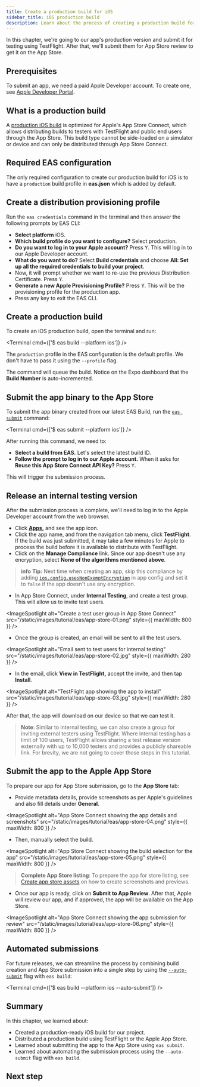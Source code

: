 ```yaml
---
title: Create a production build for iOS
sidebar_title: iOS production build
description: Learn about the process of creating a production build for iOS.
---
```



In this chapter, we're going to our app's production version and submit it for testing using TestFlight. After that, we'll submit them for App Store review to get it on the App Store.

## Prerequisites

To submit an app, we need a paid Apple Developer account. To create one, see [Apple Developer Portal](https://developer.apple.com/account/).

## What is a production build

A [production iOS build](/build/eas-json/#production-builds) is optimized for Apple's App Store Connect, which allows distributing builds to testers with TestFlight and public end users through the App Store. This build type cannot be side-loaded on a simulator or device and can only be distributed through App Store Connect.

<Step label="1">

## Required EAS configuration

The only required configuration to create our production build for iOS is to have a `production` build profile in **eas.json** which is added by default.

</Step>

<Step label="2">

## Create a distribution provisioning profile

Run the `eas credentials` command in the terminal and then answer the following prompts by EAS CLI:

- **Select platform** iOS.
- **Which build profile do you want to configure?** Select production.
- **Do you want to log in to your Apple account?** Press <kbd>Y</kbd>. This will log in to our Apple Developer account.
- **What do you want to do?** Select **Build credentials** and choose **All: Set up all the required credentials to build your project**.
- Now, it will prompt whether we want to re-use the previous Distribution Certificate. Press <kbd>Y</kbd>.
- **Generate a new Apple Provisioning Profile?** Press <kbd>Y</kbd>. This will be the provisioning profile for the production app.
- Press any key to exit the EAS CLI.

</Step>

<Step label="3">

## Create a production build

To create an iOS production build, open the terminal and run:

<Terminal cmd={['$ eas build --platform ios']} />

The `production` profile in the EAS configuration is the default profile. We don't have to pass it using the `--profile` flag.

The command will queue the build. Notice on the Expo dashboard that the **Build Number** is auto-incremented.

</Step>

<Step label="4">

## Submit the app binary to the App Store

To submit the app binary created from our latest EAS Build, run the [`eas submit`](/submit/introduction/) command:

<Terminal cmd={['$ eas submit --platform ios']} />

After running this command, we need to:

- **Select a build from EAS.** Let's select the latest build ID.
- **Follow the prompt to log in to our Apple account.** When it asks for **Reuse this App Store Connect API Key?** Press <kbd>Y</kbd>.

This will trigger the submission process.

</Step>

<Step label="5">

## Release an internal testing version

After the submission process is complete, we'll need to log in to the Apple Developer account from the web browser.

- Click **[Apps](https://appstoreconnect.apple.com/apps),** and see the app icon.
- Click the app name, and from the navigation tab menu, click **TestFlight**. If the build was just submitted, it may take a few minutes for Apple to process the build before it is available to distribute with TestFlight.
- Click on the **Manage Compliance** link. Since our app doesn't use any encryption, select **None of the algorithms mentioned above**.

> **info** **Tip:** Next time when creating an app, skip this compliance by adding [`ios.config.usesNonExemptEncryption`](/versions/latest/config/app/#usesnonexemptencryption) in app config and set it to `false` if the app doesn't use any encryption.

- In App Store Connect, under **Internal Testing**, and create a test group. This will allow us to invite test users.

<ImageSpotlight
  alt="Create a test user group in App Store Connect"
  src="/static/images/tutorial/eas/app-store-01.png"
  style={{ maxWidth: 800 }}
/>

- Once the group is created, an email will be sent to all the test users.

<ImageSpotlight
  alt="Email sent to test users for internal testing"
  src="/static/images/tutorial/eas/app-store-02.jpg"
  style={{ maxWidth: 280 }}
/>

- In the email, click **View in TestFlight,** accept the invite, and then tap **Install**.

<ImageSpotlight
  alt="TestFlight app showing the app to install"
  src="/static/images/tutorial/eas/app-store-03.jpg"
  style={{ maxWidth: 280 }}
/>

After that, the app will download on our device so that we can test it.

> **Note**: Similar to internal testing, we can also create a group for inviting external testers using TestFlight. Where internal testing has a limit of 100 users, TestFlight allows sharing a test release version externally with up to 10,000 testers and provides a publicly shareable link. For brevity, we are not going to cover those steps in this tutorial.

</Step>

<Step label="6">

## Submit the app to the Apple App Store

To prepare our app for App Store submission, go to the **App Store** tab:

- Provide metadata details, provide screenshots as per Apple's guidelines and also fill details under **General**.

<ImageSpotlight
  alt="App Store Connect showing the app details and screenshots"
  src="/static/images/tutorial/eas/app-store-04.png"
  style={{ maxWidth: 800 }}
/>

- Then, manually select the build.

<ImageSpotlight
  alt="App Store Connect showing the build selection for the app"
  src="/static/images/tutorial/eas/app-store-05.png"
  style={{ maxWidth: 800 }}
/>

> **Complete App Store listing**: To prepare the app for store listing, see [Create app store assets](/guides/store-assets/) on how to create screenshots and previews.

- Once our app is ready, click on **Submit to App Review**. After that, Apple will review our app, and if approved, the app will be available on the App Store.

<ImageSpotlight
  alt="App Store Connect showing the app submission for review"
  src="/static/images/tutorial/eas/app-store-06.png"
  style={{ maxWidth: 800 }}
/>

</Step>

<Step label="7">

## Automated submissions

For future releases, we can streamline the process by combining build creation and App Store submission into a single step by using the [`--auto-submit`](/build/automate-submissions/) flag with `eas build`:

<Terminal cmd={['$ eas build --platform ios --auto-submit']} />

</Step>

## Summary

In this chapter, we learned about:

- Created a production-ready iOS build for our project.
- Distributed a production build using TestFlight or the Apple App Store.
- Learned about submitting the app to the App Store using `eas submit`.
- Learned about automating the submission process using the `--auto-submit` flag with `eas build`.

<ProgressTracker currentChapterIndex={8} name="EAS_TUTORIAL" />

## Next step

<BoxLink
  title="Develop with your team"
  Icon={BookOpen02Icon}
  description="In the next chapter, learn how to use the EAS Update to send OTA updates and share previews with our team."
  href="/tutorial/eas/team-development/"
/>
